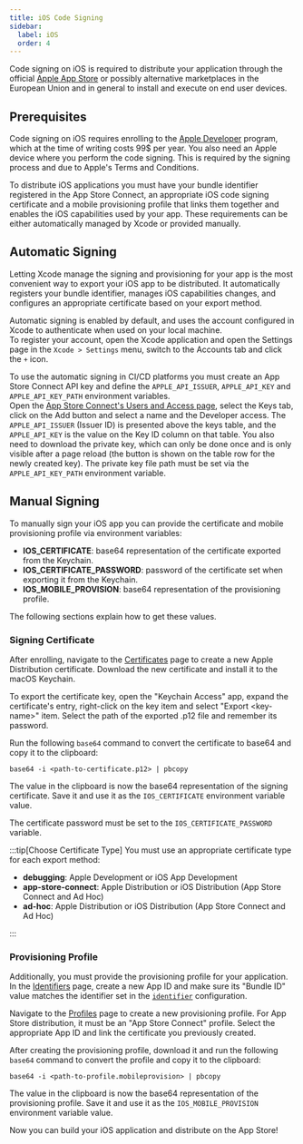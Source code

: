 ```yaml
---
title: iOS Code Signing
sidebar:
  label: iOS
  order: 4
---
```


Code signing on iOS is required to distribute your application through the official [Apple App Store] or possibly alternative marketplaces in the European Union and in general to install and execute on end user devices.

## Prerequisites

Code signing on iOS requires enrolling to the [Apple Developer] program, which at the time of writing costs 99$ per year.
You also need an Apple device where you perform the code signing. This is required by the signing process and due to Apple's Terms and Conditions.

To distribute iOS applications you must have your bundle identifier registered in the App Store Connect,
an appropriate iOS code signing certificate and a mobile provisioning profile that links them together and enables the iOS capabilities used by your app.
These requirements can be either automatically managed by Xcode or provided manually.

## Automatic Signing

Letting Xcode manage the signing and provisioning for your app is the most convenient way to export your iOS app to be distributed.
It automatically registers your bundle identifier, manages iOS capabilities changes, and configures an appropriate certificate based on your export method.

Automatic signing is enabled by default, and uses the account configured in Xcode to authenticate when used on your local machine.\
To register your account, open the Xcode application and open the Settings page in the `Xcode > Settings` menu, switch to the Accounts tab and click the `+` icon.

To use the automatic signing in CI/CD platforms you must create an App Store Connect API key
and define the `APPLE_API_ISSUER`, `APPLE_API_KEY` and `APPLE_API_KEY_PATH` environment variables.\
Open the [App Store Connect's Users and Access page], select the Keys tab, click on the Add button and select a name and the Developer access.
The `APPLE_API_ISSUER` (Issuer ID) is presented above the keys table, and the `APPLE_API_KEY` is the value on the Key ID column on that table.
You also need to download the private key, which can only be done once and is only visible after a page reload (the button is shown on the table row for the newly created key).
The private key file path must be set via the `APPLE_API_KEY_PATH` environment variable.

## Manual Signing

To manually sign your iOS app you can provide the certificate and mobile provisioning profile via environment variables:

- **IOS_CERTIFICATE**: base64 representation of the certificate exported from the Keychain.
- **IOS_CERTIFICATE_PASSWORD**: password of the certificate set when exporting it from the Keychain.
- **IOS_MOBILE_PROVISION**: base64 representation of the provisioning profile.

The following sections explain how to get these values.

### Signing Certificate

After enrolling, navigate to the [Certificates] page to create a new Apple Distribution certificate.
Download the new certificate and install it to the macOS Keychain.

To export the certificate key, open the "Keychain Access" app, expand the certificate's entry,
right-click on the key item and select "Export \<key-name\>" item.
Select the path of the exported .p12 file and remember its password.

Run the following `base64` command to convert the certificate to base64 and copy it to the clipboard:

```
base64 -i <path-to-certificate.p12> | pbcopy
```

The value in the clipboard is now the base64 representation of the signing certificate.
Save it and use it as the `IOS_CERTIFICATE` environment variable value.

The certificate password must be set to the `IOS_CERTIFICATE_PASSWORD` variable.

:::tip[Choose Certificate Type]
You must use an appropriate certificate type for each export method:

- **debugging**: Apple Development or iOS App Development
- **app-store-connect**: Apple Distribution or iOS Distribution (App Store Connect and Ad Hoc)
- **ad-hoc**: Apple Distribution or iOS Distribution (App Store Connect and Ad Hoc)

:::

### Provisioning Profile

Additionally, you must provide the provisioning profile for your application.
In the [Identifiers](https://developer.apple.com/account/resources/identifiers/list) page,
create a new App ID and make sure its "Bundle ID" value matches the identifier set in the [`identifier`] configuration.

Navigate to the [Profiles](https://developer.apple.com/account/resources/profiles/list) page to create a new provisioning profile.
For App Store distribution, it must be an "App Store Connect" profile.
Select the appropriate App ID and link the certificate you previously created.

After creating the provisioning profile, download it and run the following `base64` command to convert the profile and copy it to the clipboard:

```
base64 -i <path-to-profile.mobileprovision> | pbcopy
```

The value in the clipboard is now the base64 representation of the provisioning profile.
Save it and use it as the `IOS_MOBILE_PROVISION` environment variable value.

Now you can build your iOS application and distribute on the App Store!

[Certificates]: https://developer.apple.com/account/resources/certificates/list
[Apple Developer]: https://developer.apple.com
[Apple App Store]: https://www.apple.com/app-store/
[App Store Connect's Users and Access page]: https://appstoreconnect.apple.com/access/users
[`identifier`]: /reference/config/#identifier
